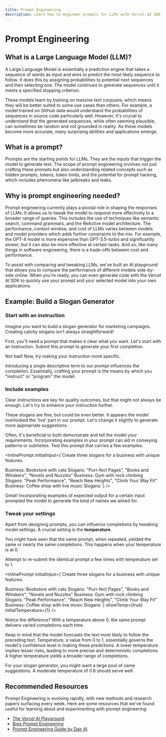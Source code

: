 ```yaml
---
title: Prompt Engineering
description: Learn how to engineer prompts for LLMs with Vercel AI SDK
---
```


# Prompt Engineering

## What is a Large Language Model (LLM)?

A Large Language Model is essentially a prediction engine that takes a sequence of words as input and aims to predict the most likely sequence to follow. It does this by assigning probabilities to potential next sequences and then selecting one. The model continues to generate sequences until it meets a specified stopping criterion.

These models learn by training on massive text corpuses, which means they will be better suited to some use cases than others. For example, a model trained on GitHub data would understand the probabilities of sequences in source code particularly well. However, it's crucial to understand that the generated sequences, while often seeming plausible, can sometimes be random and not grounded in reality. As these models become more accurate, many surprising abilities and applications emerge.

## What is a prompt?

Prompts are the starting points for LLMs. They are the inputs that trigger the model to generate text. The scope of prompt engineering involves not just crafting these prompts but also understanding related concepts such as hidden prompts, tokens, token limits, and the potential for prompt hacking, which includes phenomena like jailbreaks and leaks.

## Why is prompt engineering needed?

Prompt engineering currently plays a pivotal role in shaping the responses of LLMs. It allows us to tweak the model to respond more effectively to a broader range of queries. This includes the use of techniques like semantic search, command grammars, and the ReActive model architecture. The performance, context window, and cost of LLMs varies between models and model providers which adds further constraints to the mix. For example, the GPT-4 model is more expensive than GPT-3.5-turbo and significantly slower, but it can also be more effective at certain tasks. And so, like many things in software engineering, there is a trade-offs between cost and performance.

To assist with comparing and tweaking LLMs, we've built an AI playground that allows you to compare the performance of different models side-by-side online. When you're ready, you can even generate code with the Vercel AI SDK to quickly use your prompt and your selected model into your own applications.

## Example: Build a Slogan Generator

### Start with an instruction

Imagine you want to build a slogan generator for marketing campaigns. Creating catchy slogans isn't always straightforward!

First, you'll need a prompt that makes it clear what you want. Let's start with an instruction. Submit this prompt to generate your first completion.

<InlinePrompt initialInput="Create a slogan for a coffee shop." />

Not bad! Now, try making your instruction more specific.

<InlinePrompt initialInput="Create a slogan for an organic coffee shop." />

Introducing a single descriptive term to our prompt influences the completion. Essentially, crafting your prompt is the means by which you "instruct" or "program" the model.

### Include examples

Clear instructions are key for quality outcomes, but that might not always be enough. Let's try to enhance your instruction further.

<InlinePrompt initialInput="Create three slogans for a coffee shop with live music." />

These slogans are fine, but could be even better. It appears the model overlooked the 'live' part in our prompt. Let's change it slightly to generate more appropriate suggestions.

Often, it's beneficial to both demonstrate and tell the model your requirements. Incorporating examples in your prompt can aid in conveying patterns or subtleties. Test this prompt that carries a few examples.

<InlinePrompt
  initialInput={`Create three slogans for a business with unique features.

Business: Bookstore with cats
Slogans: "Purr-fect Pages", "Books and Whiskers", "Novels and Nuzzles"
Business: Gym with rock climbing
Slogans: "Peak Performance", "Reach New Heights", "Climb Your Way Fit"
Business: Coffee shop with live music
Slogans:`}
/>

Great! Incorporating examples of expected output for a certain input prompted the model to generate the kind of names we aimed for.

### Tweak your settings

Apart from designing prompts, you can influence completions by tweaking model settings. A crucial setting is the **temperature**.

You might have seen that the same prompt, when repeated, yielded the same or nearly the same completions. This happens when your temperature is at 0.

Attempt to re-submit the identical prompt a few times with temperature set to 1.

<InlinePrompt
  initialInput={`Create three slogans for a business with unique features.

Business: Bookstore with cats
Slogans: "Purr-fect Pages", "Books and Whiskers", "Novels and Nuzzles"
Business: Gym with rock climbing
Slogans: "Peak Performance", "Reach New Heights", "Climb Your Way Fit"
Business: Coffee shop with live music
Slogans:`}
showTemp={true}
initialTemperature={1}
/>

Notice the difference? With a temperature above 0, the same prompt delivers varied completions each time.

Keep in mind that the model forecasts the text most likely to follow the preceding text. Temperature, a value from 0 to 1, essentially governs the model's confidence level in making these predictions. A lower temperature implies lesser risks, leading to more precise and deterministic completions. A higher temperature yields a broader range of completions.

For your slogan generator, you might want a large pool of name suggestions. A moderate temperature of 0.6 should serve well.

## Recommended Resources

Prompt Engineering is evolving rapidly, with new methods and research papers surfacing every week. Here are some resources that we've found useful for learning about and experimenting with prompt engineering:

- [The Vercel AI Playground](/playground)
- [Brex Prompt Engineering](https://github.com/brexhq/prompt-engineering)
- [Prompt Engineering Guide by Dair AI](https://www.promptingguide.ai/)
